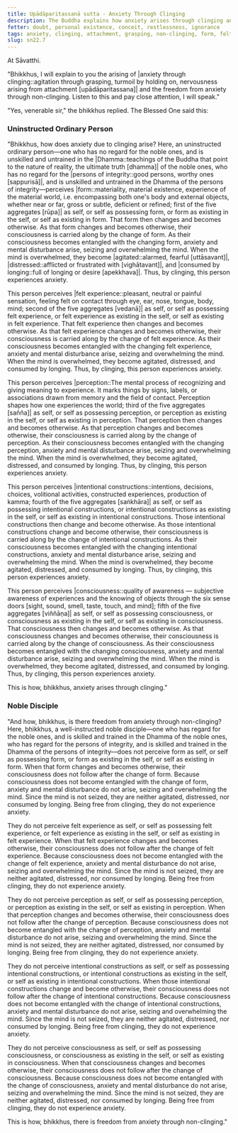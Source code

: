 ```yaml
---
title: Upādāparitassanā sutta - Anxiety Through Clinging
description: The Buddha explains how anxiety arises through clinging and how there is freedom from anxiety through non-clinging.
fetter: doubt, personal existence, conceit, restlessness, ignorance
tags: anxiety, clinging, attachment, grasping, non-clinging, form, felt experience, feeling, perception, intentional constructions, consciousness, sn, sn22-34, sn22
slug: sn22.7
---
```


At Sāvatthi.

"Bhikkhus, I will explain to you the arising of |anxiety through clinging::agitation through grasping, turmoil by holding on, nervousness arising from attachment [upādāparitassana]| and the freedom from anxiety through non-clinging. Listen to this and pay close attention, I will speak."

"Yes, venerable sir," the bhikkhus replied. The Blessed One said this:

### Uninstructed Ordinary Person

"Bhikkhus, how does anxiety due to clinging arise? Here, an uninstructed ordinary person—one who has no regard for the noble ones, and is unskilled and untrained in the |Dhamma::teachings of the Buddha that point to the nature of reality, the ultimate truth [dhamma]| of the noble ones, who has no regard for the |persons of integrity::good persons, worthy ones [sappurisā]|, and is unskilled and untrained in the Dhamma of the persons of integrity—perceives |form::materiality, material existence, experience of the material world, i.e. encompassing both one's body and external objects, whether near or far, gross or subtle, deficient or refined; first of the five aggregates [rūpa]| as self, or self as possessing form, or form as existing in the self, or self as existing in form. That form then changes and becomes otherwise. As that form changes and becomes otherwise, their consciousness is carried along by the change of form. As their consciousness becomes entangled with the changing form, anxiety and mental disturbance arise, seizing and overwhelming the mind. When the mind is overwhelmed, they become |agitated::alarmed, fearful [uttāsavant]|, |distressed::afflicted or frustrated with [vighātavant]|, and |consumed by longing::full of longing or desire [apekkhava]|. Thus, by clinging, this person experiences anxiety.

This person perceives |felt experience::pleasant, neutral or painful sensation, feeling felt on contact through eye, ear, nose, tongue, body, mind; second of the five aggregates [vedanā]| as self, or self as possessing felt experience, or felt experience as existing in the self, or self as existing in felt experience. That felt experience then changes and becomes otherwise. As that felt experience changes and becomes otherwise, their consciousness is carried along by the change of felt experience. As their consciousness becomes entangled with the changing felt experience, anxiety and mental disturbance arise, seizing and overwhelming the mind. When the mind is overwhelmed, they become agitated, distressed, and consumed by longing. Thus, by clinging, this person experiences anxiety.

This person perceives |perception::The mental process of recognizing and giving meaning to experience. It marks things by signs, labels, or associations drawn from memory and the field of contact. Perception shapes how one experiences the world; third of the five aggregates [sañña]| as self, or self as possessing perception, or perception as existing in the self, or self as existing in perception. That perception then changes and becomes otherwise. As that perception changes and becomes otherwise, their consciousness is carried along by the change of perception. As their consciousness becomes entangled with the changing perception, anxiety and mental disturbance arise, seizing and overwhelming the mind. When the mind is overwhelmed, they become agitated, distressed, and consumed by longing. Thus, by clinging, this person experiences anxiety.

This person perceives |intentional constructions::intentions, decisions, choices, volitional activities, constructed experiences, production of kamma; fourth of the five aggregates [saṅkhāra]| as self, or self as possessing intentional constructions, or intentional constructions as existing in the self, or self as existing in intentional constructions. Those intentional constructions then change and become otherwise. As those intentional constructions change and become otherwise, their consciousness is carried along by the change of intentional constructions. As their consciousness becomes entangled with the changing intentional constructions, anxiety and mental disturbance arise, seizing and overwhelming the mind. When the mind is overwhelmed, they become agitated, distressed, and consumed by longing. Thus, by clinging, this person experiences anxiety.

This person perceives |consciousness::quality of awareness — subjective awareness of experiences and the knowing of objects through the six sense doors [sight, sound, smell, taste, touch, and mind]; fifth of the five aggregates [viññāṇa]| as self, or self as possessing consciousness, or consciousness as existing in the self, or self as existing in consciousness. That consciousness then changes and becomes otherwise. As that consciousness changes and becomes otherwise, their consciousness is carried along by the change of consciousness. As their consciousness becomes entangled with the changing consciousness, anxiety and mental disturbance arise, seizing and overwhelming the mind. When the mind is overwhelmed, they become agitated, distressed, and consumed by longing. Thus, by clinging, this person experiences anxiety.

This is how, bhikkhus, anxiety arises through clinging."

### Noble Disciple

"And how, bhikkhus, is there freedom from anxiety through non-clinging? Here, bhikkhus, a well-instructed noble disciple—one who has regard for the noble ones, and is skilled and trained in the Dhamma of the noble ones, who has regard for the persons of integrity, and is skilled and trained in the Dhamma of the persons of integrity—does not perceive form as self, or self as possessing form, or form as existing in the self, or self as existing in form. When that form changes and becomes otherwise, their consciousness does not follow after the change of form. Because consciousness does not become entangled with the change of form, anxiety and mental disturbance do not arise, seizing and overwhelming the mind. Since the mind is not seized, they are neither agitated, distressed, nor consumed by longing. Being free from clinging, they do not experience anxiety.

They do not perceive felt experience as self, or self as possessing felt experience, or felt experience as existing in the self, or self as existing in felt experience. When that felt experience changes and becomes otherwise, their consciousness does not follow after the change of felt experience. Because consciousness does not become entangled with the change of felt experience, anxiety and mental disturbance do not arise, seizing and overwhelming the mind. Since the mind is not seized, they are neither agitated, distressed, nor consumed by longing. Being free from clinging, they do not experience anxiety.

They do not perceive perception as self, or self as possessing perception, or perception as existing in the self, or self as existing in perception. When that perception changes and becomes otherwise, their consciousness does not follow after the change of perception. Because consciousness does not become entangled with the change of perception, anxiety and mental disturbance do not arise, seizing and overwhelming the mind. Since the mind is not seized, they are neither agitated, distressed, nor consumed by longing. Being free from clinging, they do not experience anxiety.

They do not perceive intentional constructions as self, or self as possessing intentional constructions, or intentional constructions as existing in the self, or self as existing in intentional constructions. When those intentional constructions change and become otherwise, their consciousness does not follow after the change of intentional constructions. Because consciousness does not become entangled with the change of intentional constructions, anxiety and mental disturbance do not arise, seizing and overwhelming the mind. Since the mind is not seized, they are neither agitated, distressed, nor consumed by longing. Being free from clinging, they do not experience anxiety.

They do not perceive consciousness as self, or self as possessing consciousness, or consciousness as existing in the self, or self as existing in consciousness. When that consciousness changes and becomes otherwise, their consciousness does not follow after the change of consciousness. Because consciousness does not become entangled with the change of consciousness, anxiety and mental disturbance do not arise, seizing and overwhelming the mind. Since the mind is not seized, they are neither agitated, distressed, nor consumed by longing. Being free from clinging, they do not experience anxiety.

This is how, bhikkhus, there is freedom from anxiety through non-clinging."
